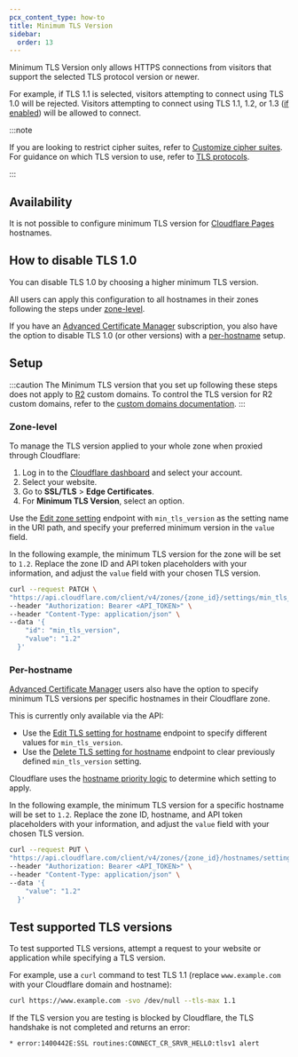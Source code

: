 ```yaml
---
pcx_content_type: how-to
title: Minimum TLS Version
sidebar:
  order: 13
---
```



Minimum TLS Version only allows HTTPS connections from visitors that support the selected TLS protocol version or newer.

For example, if TLS 1.1 is selected, visitors attempting to connect using TLS 1.0 will be rejected. Visitors attempting to connect using TLS 1.1, 1.2, or 1.3 ([if enabled](/ssl/edge-certificates/additional-options/tls-13/)) will be allowed to connect.

:::note

If you are looking to restrict cipher suites, refer to [Customize cipher suites](/ssl/edge-certificates/additional-options/cipher-suites/customize-cipher-suites/). For guidance on which TLS version to use, refer to [TLS protocols](/ssl/reference/protocols/).

:::

## Availability

<FeatureTable id="ssl.minimum_tls" />

It is not possible to configure minimum TLS version for [Cloudflare Pages](/pages/) hostnames.

## How to disable TLS 1.0

You can disable TLS 1.0 by choosing a higher minimum TLS version.

All users can apply this configuration to all hostnames in their zones following the steps under [zone-level](#zone-level).

If you have an [Advanced Certificate Manager](/ssl/edge-certificates/advanced-certificate-manager/#advanced-certificate-manager) subscription, you also have the option to disable TLS 1.0 (or other versions) with a [per-hostname](#per-hostname) setup.

## Setup

:::caution
The Minimum TLS version that you set up following these steps does not apply to [R2](/r2/) custom domains. To control the TLS version for R2 custom domains, refer to the [custom domains documentation](/r2/buckets/public-buckets/#minimum-tls-version).
:::

### Zone-level

To manage the TLS version applied to your whole zone when proxied through Cloudflare:

<Tabs syncKey="dashPlusAPI"> <TabItem label="Dashboard">

1. Log in to the [Cloudflare dashboard](https://dash.cloudflare.com) and select your account.
2. Select your website.
3. Go to **SSL/TLS** > **Edge Certificates**.
4. For **Minimum TLS Version**, select an option.

</TabItem> <TabItem label="API">

Use the [Edit zone setting](/api/resources/zones/subresources/settings/methods/edit/) endpoint with `min_tls_version` as the setting name in the URI path, and specify your preferred minimum version in the `value` field.

In the following example, the minimum TLS version for the zone will be set to `1.2`. Replace the zone ID and API token placeholders with your information, and adjust the `value` field with your chosen TLS version.

```bash
curl --request PATCH \
"https://api.cloudflare.com/client/v4/zones/{zone_id}/settings/min_tls_version" \
--header "Authorization: Bearer <API_TOKEN>" \
--header "Content-Type: application/json" \
--data '{
    "id": "min_tls_version",
    "value": "1.2"
  }'
```

</TabItem> </Tabs>

### Per-hostname

[Advanced Certificate Manager](/ssl/edge-certificates/advanced-certificate-manager/) users also have the option to specify minimum TLS versions per specific hostnames in their Cloudflare zone.

This is currently only available via the API:

- Use the [Edit TLS setting for hostname](/api/resources/hostnames/subresources/settings/subresources/tls/methods/update/) endpoint to specify different values for `min_tls_version`.
- Use the [Delete TLS setting for hostname](/api/resources/hostnames/subresources/settings/subresources/tls/methods/delete/) endpoint to clear previously defined `min_tls_version` setting.

Cloudflare uses the [hostname priority logic](/ssl/reference/certificate-and-hostname-priority/) to determine which setting to apply.

In the following example, the minimum TLS version for a specific hostname will be set to `1.2`. Replace the zone ID, hostname, and API token placeholders with your information, and adjust the `value` field with your chosen TLS version.

```bash
curl --request PUT \
"https://api.cloudflare.com/client/v4/zones/{zone_id}/hostnames/settings/min_tls_version/{hostname}" \
--header "Authorization: Bearer <API_TOKEN>" \
--header "Content-Type: application/json" \
--data '{
    "value": "1.2"
  }'
```

## Test supported TLS versions

To test supported TLS versions, attempt a request to your website or application while specifying a TLS version.

For example, use a `curl` command to test TLS 1.1 (replace `www.example.com` with your Cloudflare domain and hostname):

```sh
curl https://www.example.com -svo /dev/null --tls-max 1.1
```

If the TLS version you are testing is blocked by Cloudflare, the TLS handshake is not completed and returns an error:

`* error:1400442E:SSL routines:CONNECT_CR_SRVR_HELLO:tlsv1 alert`

